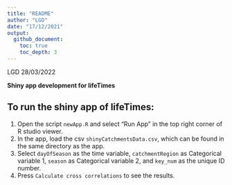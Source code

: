 ```yaml
---
title: "README"
author: "LGD"
date: "17/12/2021"
output:
  github_document:
    toc: true
    toc_depth: 3
---
```


LGD
28/03/2022

**Shiny app development for lifeTimes** 

To run the shiny app of lifeTimes:
--------
1. Open the script ```newApp.R``` and select "Run App" in the top right corner of R studio viewer. 
2. In the app, load the csv ```shinyCatchmentsData.csv```, which can be found in the same directory as the app.
3. Select ```dayOfSeason``` as the time variable, ```catchmentRegion``` as Categorical variable 1, ```season``` as Categorical variable 2, and ```key_num``` as the unique ID number. 
4. Press ```Calculate cross correlations``` to see the results. 
